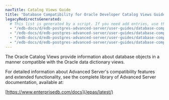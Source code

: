 ```yaml
---
navTitle: Catalog Views Guide
title: "Database Compatibility for Oracle Developer Catalog Views Guide"
legacyRedirectsGenerated:
  # This list is generated by a script. If you need add entries, use the `legacyRedirects` key.
  - "/edb-docs/d/edb-postgres-advanced-server/user-guides/database-compatibility-for-oracle-developers-catalog-views-guide/13/index.html"
  - "/edb-docs/d/edb-postgres-advanced-server/user-guides/database-compatibility-for-oracle-developers-catalog-views-guide/13/conclusion.html"
  - "/edb-docs/d/edb-postgres-advanced-server/user-guides/database-compatibility-for-oracle-developers-catalog-views-guide/13/genindex.html"
  - "/edb-docs/d/edb-postgres-advanced-server/user-guides/database-compatibility-for-oracle-developers-catalog-views-guide/13/introduction.html"
---
```


The Oracle Catalog Views provide information about database objects in a manner compatible with the Oracle data dictionary views.

For detailed information about Advanced Server's compatibility features and extended functionality, see the complete library of Advanced Server documentation, available at:

[https://www.enterprisedb.com/docs](/epas/latest/)
